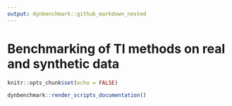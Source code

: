 ```yaml
---
output: dynbenchmark::github_markdown_nested
---
```


# Benchmarking of TI methods on real and synthetic data

```r
knitr::opts_chunk$set(echo = FALSE)
```

```r
dynbenchmark::render_scripts_documentation()
```
